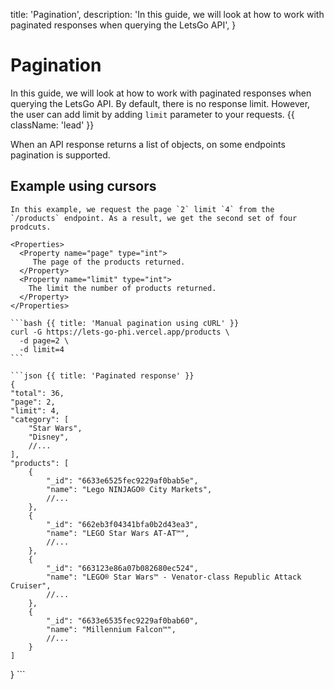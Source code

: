   title: 'Pagination',
  description:
    'In this guide, we will look at how to work with paginated responses when querying the LetsGo API',
}

# Pagination

In this guide, we will look at how to work with paginated responses when querying the LetsGo API. By default, there is no response limit. However, the user can add limit by adding `limit` parameter to your requests. {{ className: 'lead' }}

When an API response returns a list of objects, on some endpoints pagination is supported. 

## Example using cursors

<Row>
  <Col>

    In this example, we request the page `2` limit `4` from the `/products` endpoint. As a result, we get the second set of four prodcuts.

    <Properties>
      <Property name="page" type="int">
         The page of the products returned.
      </Property>
      <Property name="limit" type="int">
        The limit the number of products returned.
      </Property>
    </Properties>

  </Col>
  <Col>

    ```bash {{ title: 'Manual pagination using cURL' }}
    curl -G https://lets-go-phi.vercel.app/products \
      -d page=2 \
      -d limit=4
    ```

    ```json {{ title: 'Paginated response' }}
    {
    "total": 36,
    "page": 2,
    "limit": 4,
    "category": [
        "Star Wars",
        "Disney",
        //...
    ],
    "products": [
        {
            "_id": "6633e6525fec9229af0bab5e",
            "name": "Lego NINJAGO® City Markets",
            //...
        },
        {
            "_id": "662eb3f04341bfa0b2d43ea3",
            "name": "LEGO Star Wars AT-AT™",
            //...
        },
        {
            "_id": "663123e86a07b082680ec524",
            "name": "LEGO® Star Wars™ - Venator-class Republic Attack Cruiser",
            //...
        },
        {
            "_id": "6633e6535fec9229af0bab60",
            "name": "Millennium Falcon™",
            //...
        }
    ]
}
    ```

  </Col>
</Row>
